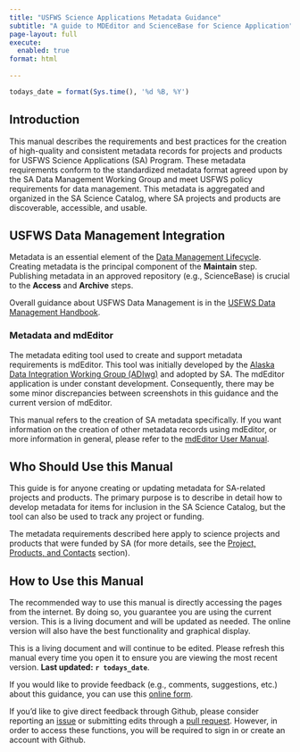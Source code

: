 ```yaml
---
title: "USFWS Science Applications Metadata Guidance"
subtitle: "A guide to MDEditor and ScienceBase for Science Application"
page-layout: full
execute: 
  enabled: true
format: html
    
---
```


```r
todays_date = format(Sys.time(), '%d %B, %Y')
```

## Introduction

This manual describes the requirements and best practices for the creation of 
high-quality and consistent metadata records for projects and products for 
USFWS Science Applications (SA) Program. These metadata requirements conform to 
the standardized metadata format agreed upon by the SA Data Management Working 
Group and meet USFWS policy requirements for data management. This metadata is 
aggregated and organized in the SA Science Catalog, where SA projects and 
products are discoverable, accessible, and usable.

## USFWS Data Management Integration

Metadata is an essential element of the 
[Data Management Lifecycle](https://doimspp.sharepoint.com/sites/fws-data/SitePages/Data_management_life_cycle_home.aspx). 
Creating metadata is the principal component of the **Maintain** step. 
Publishing metadata in an approved repository (e.g., ScienceBase) is crucial
to the **Access** and **Archive** steps.

Overall guidance about USFWS Data Management is in the [USFWS Data Management Handbook](https://doimspp.sharepoint.com/sites/fws-data/Shared%20Documents/References/DataManagementHandbook.pdf?web=1).

### Metadata and mdEditor

The metadata editing tool used to create and support metadata requirements 
is mdEditor. This tool was initially developed by the 
[Alaska Data Integration Working Group (ADIwg)](http://www.adiwg.org/about/) 
and adopted by SA. The mdEditor application is under constant development. 
Consequently, there may be some minor discrepancies between screenshots in this 
guidance and the current version of mdEditor.

This manual refers to the creation of SA metadata specifically. If you want 
information on the creation of other metadata records using mdEditor, or more 
information in general, please refer to the 
[mdEditor User Manual](https://adiwg.gitbooks.io/mdeditor/content/).

## Who Should Use this Manual

This guide is for anyone creating or updating metadata for SA-related projects 
and products. The primary purpose is to describe in detail how to develop 
metadata for items for inclusion in the SA Science Catalog, but the tool can 
also be used to track any project or funding.

The metadata requirements described here apply to science projects and products 
that were funded by SA (for more details, see the 
[Project, Products, and Contacts](content/projects_products_contacts.qmd) section).

## How to Use this Manual

The recommended way to use this manual is directly accessing the pages from the 
internet. By doing so, you guarantee you are using the current version. This is 
a living document and will be updated as needed. The online version will 
also have the best functionality and graphical display.

This is a living document and will continue to be edited. Please refresh 
this manual every time you open it to ensure you are viewing the most recent 
version. **Last updated:** **`r todays_date`**. 

If you would like to provide feedback (e.g., comments, suggestions, etc.) about
this guidance, you can use this [online form](https://forms.office.com/g/xtkDZ3rQjW).  

If you’d like to give direct feedback through Github, please consider reporting 
an [issue](https://github.com/USFWS/sciapps_metadata_guidance/issues/new) 
or submitting edits through a 
[pull request](https://github.com/USFWS/sciapps_metadata_guidance). However, 
in order to access these functions, you will be required to sign in or
create an account with Github.